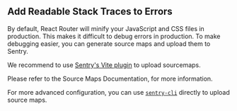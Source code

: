 ## Add Readable Stack Traces to Errors

By default, React Router will minify your JavaScript and CSS files in production. This makes it difficult to debug errors in production. To make debugging easier, you can generate source maps and upload them to Sentry.

We recommend to use [Sentry's Vite plugin](/platforms/javascript/sourcemaps/uploading/vite/) to upload sourcemaps.

Please refer to the <PlatformLink to="/sourcemaps">Source Maps Documentation</PlatformLink>, for more information.

For more advanced configuration, you can use [`sentry-cli`](https://github.com/getsentry/sentry-cli) directly to upload source maps.
